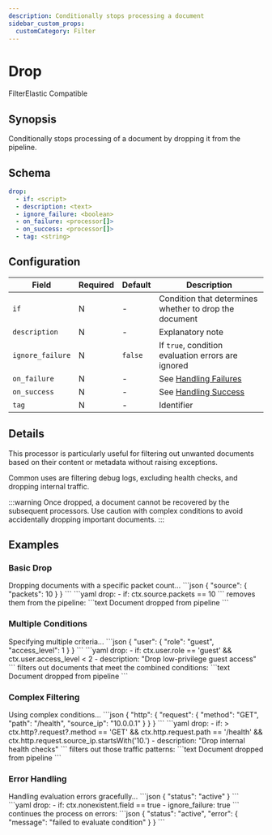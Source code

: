 ```yaml
---
description: Conditionally stops processing a document
sidebar_custom_props: 
  customCategory: Filter
---
```


# Drop

<span className="theme-doc-version-badge badge badge--primary">Filter</span><span className="theme-doc-version-badge badge badge--secondary">Elastic Compatible</span>

## Synopsis

Conditionally stops processing of a document by dropping it from the pipeline.

## Schema

```yaml {2}
drop:
  - if: <script>
  - description: <text>
  - ignore_failure: <boolean>
  - on_failure: <processor[]>
  - on_success: <processor[]>
  - tag: <string>
```

## Configuration

|Field|Required|Default|Description|
|---|---|---|---|
|`if`|N|-|Condition that determines whether to drop the document|
|`description`|N|-|Explanatory note|
|`ignore_failure`|N|`false`|If `true`, condition evaluation errors are ignored|
|`on_failure`|N|-|See [Handling Failures](../handling-failures.mdx)|
|`on_success`|N|-|See [Handling Success](../handling-success.mdx)|
|`tag`|N|-|Identifier|

## Details

This processor is particularly useful for filtering out unwanted documents based on their content or metadata without raising exceptions.

Common uses are filtering debug logs, excluding health checks, and dropping internal traffic.

:::warning
Once dropped, a document cannot be recovered by the subsequent processors. Use caution with complex conditions to avoid accidentally dropping important documents.
:::

## Examples

### Basic Drop

<ExampleGrid>
  <CommentCol>
    Dropping documents with a specific packet count...
  </CommentCol>
  <CodeCol>
    ```json
    {
      "source": {
        "packets": 10
      }
    }
    ```
    ```yaml
    drop:
      - if: ctx.source.packets == 10
    ```
  </CodeCol>
  <CommentCol>
    removes them from the pipeline:
  </CommentCol>
  <CodeCol>
    ```text
    Document dropped from pipeline
    ```
  </CodeCol>
</ExampleGrid>

### Multiple Conditions

<ExampleGrid>
  <CommentCol>
    Specifying multiple criteria...
  </CommentCol>
  <CodeCol>
    ```json
    {
      "user": {
        "role": "guest",
        "access_level": 1
      }
    }
    ```
    ```yaml
    drop:
      - if: ctx.user.role == 'guest' && ctx.user.access_level < 2
      - description: "Drop low-privilege guest access"
    ```
  </CodeCol>
  <CommentCol>
    filters out documents that meet the combined conditions:
  </CommentCol>
  <CodeCol>
    ```text
    Document dropped from pipeline
    ```
  </CodeCol>
</ExampleGrid>

### Complex Filtering

<ExampleGrid>
  <CommentCol>
    Using complex conditions...
  </CommentCol>
  <CodeCol>
    ```json
    {
      "http": {
        "request": {
          "method": "GET",
          "path": "/health",
          "source_ip": "10.0.0.1"
        }
      }
    }
    ```
    ```yaml
    drop:
      - if: >
          ctx.http?.request?.method == 'GET' &&
          ctx.http.request.path == '/health' &&
          ctx.http.request.source_ip.startsWith('10.')
      - description: "Drop internal health checks"
    ```
  </CodeCol>
  <CommentCol>
    filters out those traffic patterns:
  </CommentCol>
  <CodeCol>
    ```text
    Document dropped from pipeline
    ```
  </CodeCol>
</ExampleGrid>

### Error Handling

<ExampleGrid>
  <CommentCol>
    Handling evaluation errors gracefully...
  </CommentCol>
  <CodeCol>
    ```json
    {
      "status": "active"
    }
    ```
    ```yaml
    drop:
      - if: ctx.nonexistent.field == true
      - ignore_failure: true
    ```
  </CodeCol>
  <CommentCol>
    continues the process on errors:
  </CommentCol>
  <CodeCol>
    ```json
    {
      "status": "active",
      "error": {
        "message": "failed to evaluate condition"
      }
    }
    ```
  </CodeCol>
</ExampleGrid>
